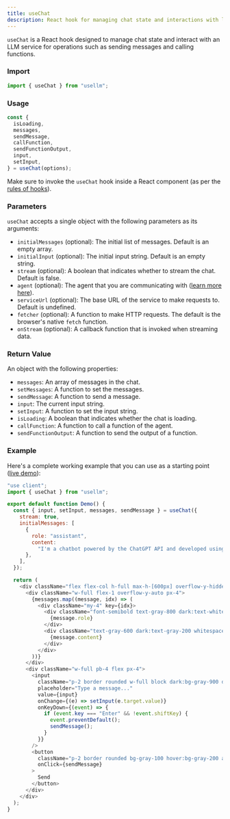 ```yaml
---
title: useChat
description: React hook for managing chat state and interactions with language models
---
```


`useChat` is a React hook designed to manage chat state and interact with an LLM service for operations such as sending messages and calling functions.

### Import

```jsx
import { useChat } from "usellm";
```

### Usage

```jsx
const {
  isLoading,
  messages,
  sendMessage,
  callFunction,
  sendFunctionOutput,
  input,
  setInput,
} = useChat(options);
```

Make sure to invoke the `useChat` hook inside a React component (as per the [rules of hooks](https://react.dev/warnings/invalid-hook-call-warning)).

### Parameters

`useChat` accepts a single object with the following parameters as its arguments:

- `initialMessages` (optional): The initial list of messages. Default is an empty array.
- `initialInput` (optional): The initial input string. Default is an empty string.
- `stream` (optional): A boolean that indicates whether to stream the chat. Default is false.
- `agent` (optional): The agent that you are communicating with ([learn more here](/docs/api-reference/register-agent)).
- `serviceUrl` (optional): The base URL of the service to make requests to. Default is undefined.
- `fetcher` (optional): A function to make HTTP requests. The default is the browser's native `fetch` function.
- `onStream` (optional): A callback function that is invoked when streaming data.

### Return Value

An object with the following properties:

- `messages`: An array of messages in the chat.
- `setMessages`: A function to set the messages.
- `sendMessage`: A function to send a message.
- `input`: The current input string.
- `setInput`: A function to set the input string.
- `isLoading`: A boolean that indicates whether the chat is loading.
- `callFunction`: A function to call a function of the agent.
- `sendFunctionOutput`: A function to send the output of a function.

### Example

Here's a complete working example that you can use as a starting point ([live demo](/demo/usechat-example)):

```javascript
"use client";
import { useChat } from "usellm";

export default function Demo() {
  const { input, setInput, messages, sendMessage } = useChat({
    stream: true,
    initialMessages: [
      {
        role: "assistant",
        content:
          "I'm a chatbot powered by the ChatGPT API and developed using useLLM. Ask me anything!",
      },
    ],
  });

  return (
    <div className="flex flex-col h-full max-h-[600px] overflow-y-hidden">
      <div className="w-full flex-1 overflow-y-auto px-4">
        {messages.map((message, idx) => (
          <div className="my-4" key={idx}>
            <div className="font-semibold text-gray-800 dark:text-white">
              {message.role}
            </div>
            <div className="text-gray-600 dark:text-gray-200 whitespace-pre-wrap mt-1">
              {message.content}
            </div>
          </div>
        ))}
      </div>
      <div className="w-full pb-4 flex px-4">
        <input
          className="p-2 border rounded w-full block dark:bg-gray-900 dark:text-white"
          placeholder="Type a message..."
          value={input}
          onChange={(e) => setInput(e.target.value)}
          onKeyDown={(event) => {
            if (event.key === "Enter" && !event.shiftKey) {
              event.preventDefault();
              sendMessage();
            }
          }}
        />
        <button
          className="p-2 border rounded bg-gray-100 hover:bg-gray-200 active:bg-gray-300 dark:bg-white dark:text-black font-medium ml-2"
          onClick={sendMessage}
        >
          Send
        </button>
      </div>
    </div>
  );
}
```
